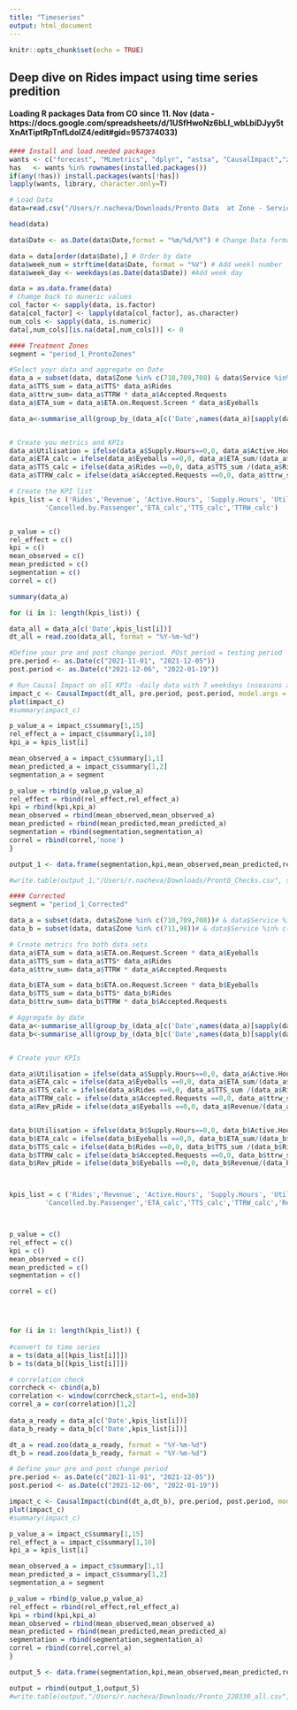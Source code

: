 ```yaml
---
title: "Timeseries"
output: html_document
---
```


```r
knitr::opts_chunk$set(echo = TRUE)
```

## Deep dive on Rides impact using time series predition

#### Loading R packages Data from CO since 11. Nov (data - https://docs.google.com/spreadsheets/d/1USfHwoNz6bLl_wbLbiDJyy5tXnAtTiptRpTnfLdolZ4/edit#gid=957374033)



```r

#### Install and load needed packages
wants <- c("forecast", "MLmetrics", "dplyr", "astsa", "CausalImpact","zoo")
has   <- wants %in% rownames(installed.packages())
if(any(!has)) install.packages(wants[!has])
lapply(wants, library, character.only=T)


```

```r
# Load Data 
data=read.csv("/Users/r.nacheva/Downloads/Pronto Data  at Zone - Service - Date level - Data v2.csv") # All

head(data)

```

```r

data$Date <- as.Date(data$Date,format = "%m/%d/%Y") # Change Data format

data = data[order(data$Date),] # Order by date
data$week_num = strftime(data$Date, format = "%V") # Add weekl number
data$week_day <- weekdays(as.Date(data$Date)) #Add week day

data = as.data.frame(data)
# Chamge back to muneric values
col_factor <- sapply(data, is.factor)
data[col_factor] <- lapply(data[col_factor], as.character)
num_cols <- sapply(data, is.numeric)
data[,num_cols][is.na(data[,num_cols])] <- 0

```


```r
#### Treatment Zones
segment = "period_1_ProntoZones"

#Select yoyr data and aggregate on Date
data_a = subset(data, data$Zone %in% c(710,709,708) & data$Service %in% c(1,33))
data_a$TTS_sum = data_a$TTS* data_a$Rides
data_a$ttrw_sum= data_a$TTRW * data_a$Accepted.Requests
data_a$ETA_sum = data_a$ETA.on.Request.Screen * data_a$Eyeballs

data_a<-summarise_all(group_by_(data_a[c('Date',names(data_a)[sapply(data_a, is.numeric)])],.dots = 'Date'),funs(sum))


# Create you metrics and KPIs
data_a$Utilisation = ifelse(data_a$Supply.Hours==0,0, data_a$Active.Hours/data_a$Supply.Hours)
data_a$ETA_calc = ifelse(data_a$Eyeballs ==0,0, data_a$ETA_sum/(data_a$Eyeballs))
data_a$TTS_calc = ifelse(data_a$Rides ==0,0, data_a$TTS_sum /(data_a$Rides ))
data_a$TTRW_calc = ifelse(data_a$Accepted.Requests ==0,0, data_a$ttrw_sum/(data_a$Accepted.Requests ))

# Create the KPI list
kpis_list = c ('Rides','Revenue', 'Active.Hours', 'Supply.Hours', 'Utilisation', 'Cancelled.by.Driver',
         'Cancelled.by.Passenger','ETA_calc','TTS_calc','TTRW_calc')


p_value = c()
rel_effect = c()
kpi = c()
mean_observed = c()
mean_predicted = c()
segmentation = c()
correl = c()

summary(data_a)

for (i in 1: length(kpis_list)) {

data_all = data_a[c('Date',kpis_list[i])]
dt_all = read.zoo(data_all, format = "%Y-%m-%d")

#Define your pre and post change period. POst period = testing period
pre.period <- as.Date(c("2021-11-01", "2021-12-05"))
post.period <- as.Date(c("2021-12-06", "2022-01-19"))

# Run Causal Impact on all KPIs -daily data with 7 weekdays (nseasons accounts for daily specific trends)
impact_c <- CausalImpact(dt_all, pre.period, post.period, model.args = list(niter = 5000, nseasons = 7))
plot(impact_c)
#summary(impact_c)

p_value_a = impact_c$summary[1,15]
rel_effect_a = impact_c$summary[1,10]
kpi_a = kpis_list[i]

mean_observed_a = impact_c$summary[1,1]
mean_predicted_a = impact_c$summary[1,2]
segmentation_a = segment

p_value = rbind(p_value,p_value_a)
rel_effect = rbind(rel_effect,rel_effect_a)
kpi = rbind(kpi,kpi_a)
mean_observed = rbind(mean_observed,mean_observed_a)
mean_predicted = rbind(mean_predicted,mean_predicted_a)
segmentation = rbind(segmentation,segmentation_a)
correl = rbind(correl,'none')
}

output_1 <- data.frame(segmentation,kpi,mean_observed,mean_predicted,rel_effect,p_value,correl)

#write.table(output_1,"/Users/r.nacheva/Downloads/Pront0_Checks.csv", sep=',', dec='.',row.names=F)


```



```r
#### Corrected
segment = "period_1_Corrected"

data_a = subset(data, data$Zone %in% c(710,709,708))# & data$Service %in% c(1,33))    ### Treatment
data_b = subset(data, data$Zone %in% c(711,98))# & data$Service %in% c(1,33)) ### Control

# Create metrics fro both data sets
data_a$ETA_sum = data_a$ETA.on.Request.Screen * data_a$Eyeballs
data_a$TTS_sum = data_a$TTS* data_a$Rides
data_a$ttrw_sum= data_a$TTRW * data_a$Accepted.Requests

data_b$ETA_sum = data_b$ETA.on.Request.Screen * data_b$Eyeballs
data_b$TTS_sum = data_b$TTS* data_b$Rides
data_b$ttrw_sum= data_b$TTRW * data_b$Accepted.Requests

# Aggregate by date
data_a<-summarise_all(group_by_(data_a[c('Date',names(data_a)[sapply(data_a, is.numeric)])],.dots = 'Date'),funs(sum))
data_b<-summarise_all(group_by_(data_b[c('Date',names(data_b)[sapply(data_b, is.numeric)])],.dots = 'Date'),funs(sum))


# Create your KPIs

data_a$Utilisation = ifelse(data_a$Supply.Hours==0,0, data_a$Active.Hours/data_a$Supply.Hours)
data_a$ETA_calc = ifelse(data_a$Eyeballs ==0,0, data_a$ETA_sum/(data_a$Eyeballs ))
data_a$TTS_calc = ifelse(data_a$Rides ==0,0, data_a$TTS_sum /(data_a$Rides ))
data_a$TTRW_calc = ifelse(data_a$Accepted.Requests ==0,0, data_a$ttrw_sum/(data_a$Accepted.Requests ))
data_a$Rev_pRide = ifelse(data_a$Eyeballs ==0,0, data_a$Revenue/(data_a$Rides ))


data_b$Utilisation = ifelse(data_b$Supply.Hours==0,0, data_b$Active.Hours/data_b$Supply.Hours)
data_b$ETA_calc = ifelse(data_b$Eyeballs ==0,0, data_b$ETA_sum/(data_b$Eyeballs ))
data_b$TTS_calc = ifelse(data_b$Rides ==0,0, data_b$TTS_sum /(data_b$Rides ))
data_b$TTRW_calc = ifelse(data_b$Accepted.Requests ==0,0, data_b$ttrw_sum/(data_b$Accepted.Requests ))
data_b$Rev_pRide = ifelse(data_b$Eyeballs ==0,0, data_b$Revenue/(data_b$Rides ))



kpis_list = c ('Rides','Revenue', 'Active.Hours', 'Supply.Hours', 'Utilisation', 'Cancelled.by.Driver',
         'Cancelled.by.Passenger','ETA_calc','TTS_calc','TTRW_calc','Rev_pRide')



p_value = c()
rel_effect = c()
kpi = c()
mean_observed = c()
mean_predicted = c()
segmentation = c()

correl = c()




for (i in 1: length(kpis_list)) {
  
#convert to time series
a = ts(data_a[[kpis_list[i]]])
b = ts(data_b[[kpis_list[i]]])

# correlation check
corrcheck <- cbind(a,b)
correlation <- window(corrcheck,start=1, end=30)
correl_a = cor(correlation)[1,2]
  
data_a_ready = data_a[c('Date',kpis_list[i])]
data_b_ready = data_b[c('Date',kpis_list[i])]

dt_a = read.zoo(data_a_ready, format = "%Y-%m-%d")
dt_b = read.zoo(data_b_ready, format = "%Y-%m-%d")

# Define your pre and post change period
pre.period <- as.Date(c("2021-11-01", "2021-12-05"))
post.period <- as.Date(c("2021-12-06", "2022-01-19"))

impact_c <- CausalImpact(cbind(dt_a,dt_b), pre.period, post.period, model.args = list(niter = 5000, nseasons = 7))
plot(impact_c)
#summary(impact_c)

p_value_a = impact_c$summary[1,15]
rel_effect_a = impact_c$summary[1,10]
kpi_a = kpis_list[i]

mean_observed_a = impact_c$summary[1,1]
mean_predicted_a = impact_c$summary[1,2]
segmentation_a = segment

p_value = rbind(p_value,p_value_a)
rel_effect = rbind(rel_effect,rel_effect_a)
kpi = rbind(kpi,kpi_a)
mean_observed = rbind(mean_observed,mean_observed_a)
mean_predicted = rbind(mean_predicted,mean_predicted_a)
segmentation = rbind(segmentation,segmentation_a)
correl = rbind(correl,correl_a)
}

output_5 <- data.frame(segmentation,kpi,mean_observed,mean_predicted,rel_effect,p_value,correl)


```


```r
output = rbind(output_1,output_5)
#write.table(output,"/Users/r.nacheva/Downloads/Pronto_220330_all.csv", sep=',', dec='.',row.names=F)

```